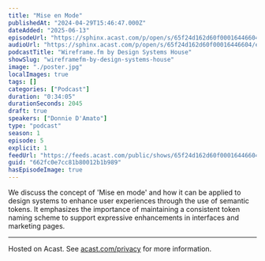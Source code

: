 ```yaml
---
title: "Mise en Mode"
publishedAt: "2024-04-29T15:46:47.000Z"
dateAdded: "2025-06-13"
episodeUrl: "https://sphinx.acast.com/p/open/s/65f24d162d60f00016446604/e/662fc0e7cc81b80012b1b989/media.mp3"
audioUrl: "https://sphinx.acast.com/p/open/s/65f24d162d60f00016446604/e/662fc0e7cc81b80012b1b989/media.mp3"
podcastTitle: "Wireframe.fm by Design Systems House"
showSlug: "wireframefm-by-design-systems-house"
image: "./poster.jpg"
localImages: true
tags: []
categories: ["Podcast"]
duration: "0:34:05"
durationSeconds: 2045
draft: true
speakers: ["Donnie D'Amato"]
type: "podcast"
season: 1
episode: 5
explicit: 1
feedUrl: "https://feeds.acast.com/public/shows/65f24d162d60f00016446604"
guid: "662fc0e7cc81b80012b1b989"
hasEpisodeImage: true
---
```

We discuss the concept of 'Mise en mode' and how it can be applied to design systems to enhance user experiences through the use of semantic tokens. It emphasizes the importance of maintaining a consistent token naming scheme to support expressive enhancements in interfaces and marketing pages.  

---

Hosted on Acast. See [acast.com/privacy](https://acast.com/privacy) for more information.
